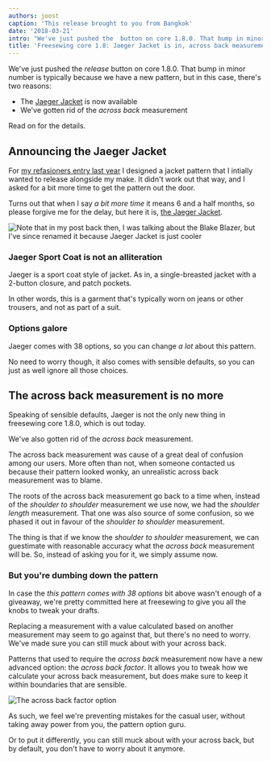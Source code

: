 ```yaml
---
authors: joost
caption: 'This release brought to you from Bangkok'
date: '2018-03-21'
intro: "We've just pushed the  button on core 1.8.0. That bump in minor number is typically because we have a new pattern, but in this case, there's two reasons:"
title: 'Freesewing core 1.8: Jaeger Jacket is in, across back measurement is out'
---
```


We've just pushed the _release_ button on core 1.8.0. That bump in minor number
is typically because we have a new pattern, but in this case, there's two
reasons:

- The [Jaeger Jacket](/designs/jaeger) is now available
- We've gotten rid of the _across back_ measurement

<!-- truncate -->

Read on for the details.

## Announcing the Jaeger Jacket

For [my refasioners entry last year](/blog/the-refashioners-2017/) I designed a
jacket pattern that I intially wanted to release alongside my make. It didn't
work out that way, and I asked for a bit more time to get the pattern out the
door.

Turns out that when I say _a bit more time_ it means 6 and a half months, so
please forgive me for the delay, but here it is, [the Jaeger
Jacket](/designs/jaeger).

![Note that in my post back then, I was talking about the Blake Blazer, but
I've since renamed it because Jaeger Jacket is just
cooler](https://posts.freesewing.org/uploads/jaeger_1cb91a3cd3.jpg)

### Jaeger Sport Coat is not an alliteration

Jaeger is a sport coat style of jacket. As in, a single-breasted jacket with a
2-button closure, and patch pockets.

In other words, this is a garment that's typically worn on jeans or other
trousers, and not as part of a suit.

### Options galore

Jaeger comes with 38 options, so you can change _a lot_ about this pattern.

No need to worry though, it also comes with sensible defaults, so you can just
as well ignore all those choices.

## The across back measurement is no more

Speaking of sensible defaults, Jaeger is not the only new thing in freesewing
core 1.8.0, which is out today.

We've also gotten rid of the _across back_ measurement.

The across back measurement was cause of a great deal of confusion among our
users. More often than not, when someone contacted us because their pattern
looked wonky, an unrealistic across back measurement was to blame.

The roots of the across back measurement go back to a time when, instead of the
_shoulder to shoulder_ measurement we use now, we had the _shoulder length_
measurement. That one was also source of some confusion, so we phased it out
in favour of the _shoulder to shoulder_ measurement.

The thing is that if we know the _shoulder to shoulder_ measurement, we can
guestimate with reasonable accuracy what the _across back_ measurement will be.
So, instead of asking you for it, we simply assume now.

### But you're dumbing down the pattern

In case the _this pattern comes with 38 options_ bit above wasn't enough of a
giveaway, we're pretty committed here at freesewing to give you all the knobs
to tweak your drafts.

Replacing a measurement with a value calculated based on another measurement
may seem to go against that, but there's no need to worry. We've made sure you
can still muck about with your across back.

Patterns that used to require the _across back_ measurement now have a new
advanced option: the _across back factor_. It allows you to tweak how we
calculate your across back measurement, but does make sure to keep it within
boundaries that are sensible.

![The across back factor
option](https://posts.freesewing.org/uploads/acrossback_60791a4392.png)

As such, we feel we're preventing mistakes for the casual user, without taking
away power from you, the pattern option guru.

Or to put it differently, you can still muck about with your across back, but
by default, you don't have to worry about it anymore.
